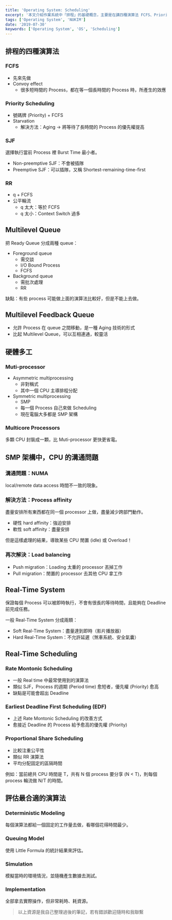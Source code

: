 ```yaml
---
title: 'Operating System: Scheduling'
excerpt: '本文介紹作業系統中「排程」的基礎概念，主要是在講四種演算法 FCFS、Priority Scheduling、SJF、RR，並說明各演算法延伸出的概念。'
tags: ['Operating System', 'NUKIM']
date: '2019-07-30'
keywords: ['Operating System', 'OS', 'Scheduling']
---
```


## 排程的四種演算法

### FCFS

- 先來先做
- Convoy effect
  - 很多短時間的 Process，都在等一個長時間的 Process 時，所產生的效應

### Priority Scheduling

- 號碼牌 (Priority) + FCFS
- Starvation
  - 解決方法：Aging → 將等待了長時間的 Process 的優先權提高

### SJF

選擇執行當前 Process 裡 Burst Time 最小者。

- Non-preemptive SJF：不會被插隊
- Preemptive SJF：可以插隊，又稱 Shortest-remaining-time-first

### RR

- q + FCFS
- 公平輪流
  - q 太大：等於 FCFS
  - q 太小：Context Switch 過多

## Multilevel Queue

把 Ready Queue 分成兩種 queue：

- Foreground queue
  - 需交談
  - I/O Bound Process
  - FCFS
- Background queue
  - 需批次處理
  - RR

缺點：有些 process 可能做上面的演算法比較好，但是不能上去做。

## Multilevel Feedback Queue

- 允許 Process 在 queue 之間移動，是一種 Aging 技術的形式
- 比起 Multilevel Queue，可以互相連通，較靈活

## 硬體多工

### Muti-processor

- Asymmetric multiprocessing
  - 非對稱式
  - 其中一個 CPU 主導排程分配
- Symmetric multiprocessing
  - SMP
  - 每一個 Process 自己來做 Scheduling
  - 現在電腦大多都是 SMP 架構

### Multicore Processors

多顆 CPU 封裝成一顆，比 Muti-processor 更快更省電。

## SMP 架構中，CPU 的溝通問題

### 溝通問題：NUMA

local/remote data access 時間不一致的現象。

### 解決方法：Process affinity

盡量安排所有東西都在同一個 processor 上做，盡量減少跨部門動作。

- 硬性 hard affinity：強迫安排
- 軟性 soft affinity：盡量安排

但是這樣處理的結果，導致某些 CPU 閒置 (idle) 或 Overload！

### 再次解決：Load balancing

- Push migration：Loading 太重的 processor 丟掉工作
- Pull migration：閒置的 processor 去其他 CPU 拿工作

## Real-Time System

保證每個 Process 可以被即時執行，不會有很長的等待時間，且能夠在 Deadline 前完成任務。

一般 Real-Time System 分成兩類：

- Soft Real-Time System：盡量達到即時（影片播放器）
- Hard Real-Time System：不允許延遲（煞車系統、安全氣囊）

## Real-Time Scheduling

### Rate Montonic Scheduling

- 一般 Real time 中最常使用到的演算法
- 類似 SJF，Process 的週期 (Period time) 愈短者，優先權 (Priority) 愈高
- 缺點是可能會超出 Deadline

### Earliest Deadline First Scheduling (EDF)

- 上述 Rate Montonic Scheduling 的改善方式
- 愈接近 Deadline 的 Process 給予愈高的優先權 (Priority)

### Proportional Share Scheduling

- 比較注重公平性
- 類似 RR 演算法
- 平均分配固定的區隔時間

例如：當前總共 CPU 時間是 T，共有 N 個 process 要分享 (N < T)，則每個 process 輪流做 N/T 的時間。

## 評估最合適的演算法

### Deterministic Modeling

每個演算法都給一個固定的工作量去做，看哪個花得時間最少。

### Queuing Model

使用 Little Formula 的統計結果來評估。

### Simulation

模擬當時的環境情況，並隨機產生數據去測試。

### Implementation

全部拿去實際操作，但非常耗時、耗資源。

> 以上資源是我自己整理過後的筆記，若有錯誤歡迎隨時和我聯繫
